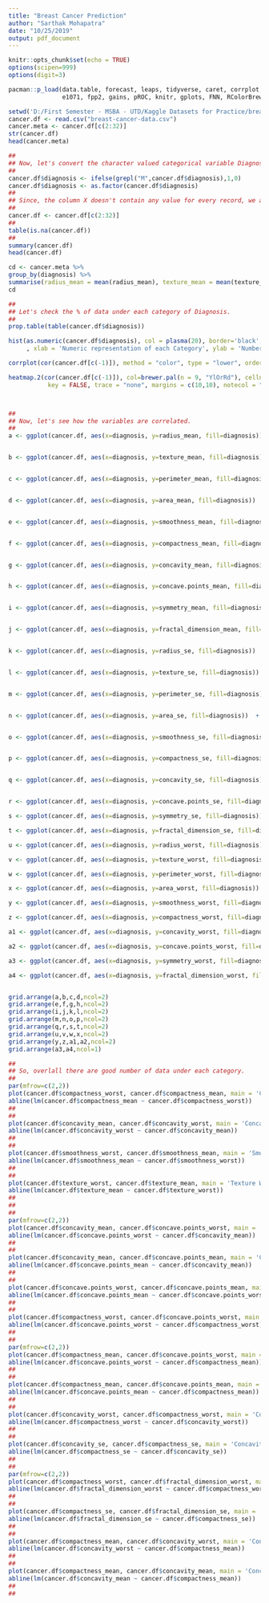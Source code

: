 ---
title: "Breast Cancer Prediction"
author: "Sarthak Mohapatra"
date: "10/25/2019"
output: pdf_document
---

```{r setup, include=FALSE}
knitr::opts_chunk$set(echo = TRUE)
options(scipen=999)
options(digit=3)
```


```{r loadpackages}
pacman::p_load(data.table, forecast, leaps, tidyverse, caret, corrplot, glmnet, mlbench, ggplot2, gplots, pivottabler,MASS,
               e1071, fpp2, gains, pROC, knitr, gplots, FNN, RColorBrewer, viridis, cowplot, ggpubr, gridExtra)
```


```{r dataloading, echo=FALSE}
setwd('D:/First Semester - MSBA - UTD/Kaggle Datasets for Practice/breast-cancer-wisconsin-data')
cancer.df <- read.csv("breast-cancer-data.csv")
cancer.meta <- cancer.df[c(2:32)]
str(cancer.df)
head(cancer.meta)
```

```{r data-transformation}
##
## Now, let's convert the character valued categorical variable Diagnosis to numeric categorical variable.
##
cancer.df$diagnosis <- ifelse(grepl("M",cancer.df$diagnosis),1,0)
cancer.df$diagnosis <- as.factor(cancer.df$diagnosis)
##
## Since, the column X doesn't contain any value for every record, we are dropping the column.
##
cancer.df <- cancer.df[c(2:32)]
##
table(is.na(cancer.df))
##
summary(cancer.df)
head(cancer.df)
```


```{r groupby-diagnosis}
cd <- cancer.meta %>%
group_by(diagnosis) %>%
summarise(radius_mean = mean(radius_mean), texture_mean = mean(texture_mean), perimeter_mean = mean(perimeter_mean), area_mean = mean(area_mean), smoothness_mean = mean(smoothness_mean), compactness_mean = mean(compactness_mean), concavity_mean = mean(concavity_mean), concave.points_mean = mean(concave.points_mean), symmetry_mean = mean(symmetry_mean), fractal_dimension_mean = mean(fractal_dimension_mean))
cd

```




```{r visualglance}
##
## Let's check the % of data under each category of Diagnosis.
##
prop.table(table(cancer.df$diagnosis))

hist(as.numeric(cancer.df$diagnosis), col = plasma(20), border='black', main = 'Number of observations under each category.' 
     , xlab = 'Numeric representation of each Category', ylab = 'Number of records')

corrplot(cor(cancer.df[c(-1)]), method = "color", type = "lower", order = "hclust", tl.srt = 45)

heatmap.2(cor(cancer.df[c(-1)]), col=brewer.pal(n = 9, "YlOrRd"), cellnote = round(cor(cancer.df[c(-1)]),2), dendrogram = "none",
           key = FALSE, trace = "none", margins = c(10,10), notecol = "black")



##
## Now, let's see how the variables are correlated.
##
a <- ggplot(cancer.df, aes(x=diagnosis, y=radius_mean, fill=diagnosis))  + geom_boxplot(alpha = 1, outlier.colour="red3", outlier.shape=16, outlier.size=2, notch=TRUE, notchwidth = 0.7, varwidth = TRUE, width=0.3, scale = "free") + labs(title="Radius_Mean by diagnosis class.", x = 'Diagnosis class', y = 'Radius Mean') + scale_fill_brewer(palette = "Dark2")


b <- ggplot(cancer.df, aes(x=diagnosis, y=texture_mean, fill=diagnosis))  + geom_boxplot(alpha = 1, outlier.colour="red3", outlier.shape=16, outlier.size=2, notch=TRUE, notchwidth = 0.7, varwidth = TRUE, width=0.3, scale = "free") + labs(title="Texture_Mean by diagnosis class.", x = 'Diagnosis class', y = 'Texture Mean') + scale_fill_brewer(palette = "Dark2")


c <- ggplot(cancer.df, aes(x=diagnosis, y=perimeter_mean, fill=diagnosis))  + geom_boxplot(alpha = 1, outlier.colour="red3", outlier.shape=16, outlier.size=2, notch=TRUE, notchwidth = 0.7, varwidth = TRUE, width=0.3, scale = "free") + labs(title="Perimeter_Mean by diagnosis class.", x = 'Diagnosis class', y = 'Perimeter Mean') + scale_fill_brewer(palette = "Dark2")


d <- ggplot(cancer.df, aes(x=diagnosis, y=area_mean, fill=diagnosis))  + geom_boxplot(alpha = 1, outlier.colour="red3", outlier.shape=16, outlier.size=2, notch=TRUE, notchwidth = 0.7, varwidth = TRUE, width=0.3, scale = "free") + labs(title="Area_Mean field by diagnosis class.", x = 'Diagnosis class', y = 'Area Mean') + scale_fill_brewer(palette = "Dark2")


e <- ggplot(cancer.df, aes(x=diagnosis, y=smoothness_mean, fill=diagnosis))  + geom_boxplot(alpha = 1, outlier.colour="red3", outlier.shape=16, outlier.size=2, notch=TRUE, notchwidth = 0.7, varwidth = TRUE, width=0.3, scale = "free") + labs(title="Smoothness_Mean by diagnosis class.", x = 'Diagnosis class', y = 'Smoothness Mean') + scale_fill_brewer(palette = "Dark2")


f <- ggplot(cancer.df, aes(x=diagnosis, y=compactness_mean, fill=diagnosis))  + geom_boxplot(alpha = 1, outlier.colour="red3", outlier.shape=16, outlier.size=2, notch=TRUE, notchwidth = 0.7, varwidth = TRUE, width=0.3, scale = "free") + labs(title="Compactness_Mean by diagnosis class.", x = 'Diagnosis class', y = 'Compactness Mean') + scale_fill_brewer(palette = "Dark2")


g <- ggplot(cancer.df, aes(x=diagnosis, y=concavity_mean, fill=diagnosis))  + geom_boxplot(alpha = 1, outlier.colour="red3", outlier.shape=16, outlier.size=2, notch=TRUE, notchwidth = 0.7, varwidth = TRUE, width=0.3, scale = "free") + labs(title="Concavity_Mean by diagnosis class.", x = 'Diagnosis class', y = 'Concavity Mean') + scale_fill_brewer(palette = "Dark2")


h <- ggplot(cancer.df, aes(x=diagnosis, y=concave.points_mean, fill=diagnosis))  + geom_boxplot(alpha = 1, outlier.colour="red3", outlier.shape=16, outlier.size=2, notch=TRUE, notchwidth = 0.7, varwidth = TRUE, width=0.3, scale = "free") + labs(title="Concave points_mean by diagnosis class.", x = 'Diagnosis class', y = 'Concave points_Mean') + scale_fill_brewer(palette = "Dark2")


i <- ggplot(cancer.df, aes(x=diagnosis, y=symmetry_mean, fill=diagnosis))  + geom_boxplot(alpha = 1, outlier.colour="red3", outlier.shape=16, outlier.size=2, notch=TRUE, notchwidth = 0.7, varwidth = TRUE, width=0.3, scale = "free") + labs(title="Symmetry_mean field by diagnosis class.", x = 'Diagnosis class', y = 'Symmetry_Mean') + scale_fill_brewer(palette = "Dark2")


j <- ggplot(cancer.df, aes(x=diagnosis, y=fractal_dimension_mean, fill=diagnosis))  + geom_boxplot(alpha = 1, outlier.colour="red3", outlier.shape=16, outlier.size=2, notch=TRUE, notchwidth = 0.7, varwidth = TRUE, width=0.3, scale = "free") + labs(title="Fractal_dimension_mean by diagnosis class.", x = 'Diagnosis class', y = 'Fractal_dimension_mean') + scale_fill_brewer(palette = "Dark2")


k <- ggplot(cancer.df, aes(x=diagnosis, y=radius_se, fill=diagnosis))  + geom_boxplot(alpha = 1, outlier.colour="red3", outlier.shape=16, outlier.size=2, notch=TRUE, notchwidth = 0.7, varwidth = TRUE, width=0.3, scale = "free") + labs(title="Radius_se field by diagnosis class.", x = 'Diagnosis class', y = 'Radius_se') + scale_fill_brewer(palette = "Dark2")


l <- ggplot(cancer.df, aes(x=diagnosis, y=texture_se, fill=diagnosis))  + geom_boxplot(alpha = 1, outlier.colour="red3", outlier.shape=16, outlier.size=2, notch=TRUE, notchwidth = 0.7, varwidth = TRUE, width=0.3, scale = "free") + labs(title="Texture_se field by diagnosis class.", x = 'Diagnosis class', y = 'Texture_se') + scale_fill_brewer(palette = "Dark2")


m <- ggplot(cancer.df, aes(x=diagnosis, y=perimeter_se, fill=diagnosis))  + geom_boxplot(alpha = 1, outlier.colour="red3", outlier.shape=16, outlier.size=2, notch=TRUE, notchwidth = 0.7, varwidth = TRUE, width=0.3) + labs(title="Perimeter_se by diagnosis class.", x = 'Diagnosis class', y = 'Perimeter_se') + scale_fill_brewer(palette = "Dark2")


n <- ggplot(cancer.df, aes(x=diagnosis, y=area_se, fill=diagnosis))  + geom_boxplot(alpha = 1, outlier.colour="red3", outlier.shape=16, outlier.size=2, notch=TRUE, notchwidth = 0.7, varwidth = TRUE, width=0.3, scale = "free") + labs(title="Area_se field by diagnosis class.", x = 'Diagnosis class', y = 'Area_se') + scale_fill_brewer(palette = "Dark2")


o <- ggplot(cancer.df, aes(x=diagnosis, y=smoothness_se, fill=diagnosis))  + geom_boxplot(alpha = 1, outlier.colour="red3", outlier.shape=16, outlier.size=2, notch=TRUE, notchwidth = 0.7, varwidth = TRUE, width=0.3, scale = "free") + labs(title="Smoothness_se by diagnosis class.", x = 'Diagnosis class', y = 'Smoothness_se') + scale_fill_brewer(palette = "Dark2")


p <- ggplot(cancer.df, aes(x=diagnosis, y=compactness_se, fill=diagnosis))  + geom_boxplot(alpha = 1, outlier.colour="red3", outlier.shape=16, outlier.size=2, notch=TRUE, notchwidth = 0.7, varwidth = TRUE, width=0.3, scale = "free") + labs(title="Compactness_se by diagnosis class.", x = 'Diagnosis class', y = 'Compactness_se') + scale_fill_brewer(palette = "Dark2")


q <- ggplot(cancer.df, aes(x=diagnosis, y=concavity_se, fill=diagnosis))  + geom_boxplot(alpha = 1, outlier.colour="red3", outlier.shape=16, outlier.size=2, notch=TRUE, notchwidth = 0.7, varwidth = TRUE, width=0.3, scale = "free") + labs(title="Concavity_se by diagnosis class.", x = 'Diagnosis class', y = 'Concavity_se') + scale_fill_brewer(palette = "Dark2")


r <- ggplot(cancer.df, aes(x=diagnosis, y=concave.points_se, fill=diagnosis))  + geom_boxplot(alpha = 1, outlier.colour="red3", outlier.shape=16, outlier.size=2, notch=TRUE, notchwidth = 0.7, varwidth = TRUE, width=0.3, scale = "free") + labs(title="Concave.points_se by diagnosis class.", x = 'Diagnosis class', y = 'Concave.points_se') + scale_fill_brewer(palette = "Dark2")

s <- ggplot(cancer.df, aes(x=diagnosis, y=symmetry_se, fill=diagnosis))  + geom_boxplot(alpha = 1, outlier.colour="red3", outlier.shape=16, outlier.size=2, notch=TRUE, notchwidth = 0.7, varwidth = TRUE, width=0.3, scale = "free") + labs(title="Symmetry_se field by diagnosis class.", x = 'Diagnosis class', y = 'symmetry_se') + scale_fill_brewer(palette = "Dark2")

t <- ggplot(cancer.df, aes(x=diagnosis, y=fractal_dimension_se, fill=diagnosis))  + geom_boxplot(alpha = 1, outlier.colour="red3", outlier.shape=16, outlier.size=2, notch=TRUE, notchwidth = 0.7, varwidth = TRUE, width=0.3, scale = "free") + labs(title="Fractal_dimension_se by diagnosis class.", x = 'Diagnosis class', y = 'fractal_dimension_se') + scale_fill_brewer(palette = "Dark2")

u <- ggplot(cancer.df, aes(x=diagnosis, y=radius_worst, fill=diagnosis))  + geom_boxplot(alpha = 1, outlier.colour="red3", outlier.shape=16, outlier.size=2, notch=TRUE, notchwidth = 0.7, varwidth = TRUE, width=0.3, scale = "free") + labs(title="Radius_worst by diagnosis class.", x = 'Diagnosis class', y = 'radius_worst') + scale_fill_brewer(palette = "Dark2")

v <- ggplot(cancer.df, aes(x=diagnosis, y=texture_worst, fill=diagnosis))  + geom_boxplot(alpha = 1, outlier.colour="red3", outlier.shape=16, outlier.size=2, notch=TRUE, notchwidth = 0.7, varwidth = TRUE, width=0.3, scale = "free") + labs(title="Texture_worst by diagnosis class.", x = 'Diagnosis class', y = 'texture_worst') + scale_fill_brewer(palette = "Dark2")

w <- ggplot(cancer.df, aes(x=diagnosis, y=perimeter_worst, fill=diagnosis))  + geom_boxplot(alpha = 1, outlier.colour="red3", outlier.shape=16, outlier.size=2, notch=TRUE, notchwidth = 0.7, varwidth = TRUE, width=0.3, scale = "free") + labs(title="Perimeter_worst by diagnosis class.", x = 'Diagnosis class', y = 'perimeter_worst') + scale_fill_brewer(palette = "Dark2")

x <- ggplot(cancer.df, aes(x=diagnosis, y=area_worst, fill=diagnosis))  + geom_boxplot(alpha = 1, outlier.colour="red3", outlier.shape=16, outlier.size=2, notch=TRUE, notchwidth = 0.7, varwidth = TRUE, width=0.3, scale = "free") + labs(title="Area_worst by diagnosis class.", x = 'Diagnosis class', y = 'area_worst') + scale_fill_brewer(palette = "Dark2")

y <- ggplot(cancer.df, aes(x=diagnosis, y=smoothness_worst, fill=diagnosis))  + geom_boxplot(alpha = 1, outlier.colour="red3", outlier.shape=16, outlier.size=2, notch=TRUE, notchwidth = 0.7, varwidth = TRUE, width=0.3, scale = "free") + labs(title="Smoothness_worst by diagnosis class.", x = 'Diagnosis class', y = 'smoothness_worst') + scale_fill_brewer(palette = "Dark2")

z <- ggplot(cancer.df, aes(x=diagnosis, y=compactness_worst, fill=diagnosis))  + geom_boxplot(alpha = 1, outlier.colour="red3", outlier.shape=16, outlier.size=2, notch=TRUE, notchwidth = 0.7, varwidth = TRUE, width=0.3, scale = "free") + labs(title="Compactness_worst by diagnosis class.", x = 'Diagnosis class', y = 'compactness_worst') + scale_fill_brewer(palette = "Dark2")

a1 <- ggplot(cancer.df, aes(x=diagnosis, y=concavity_worst, fill=diagnosis))  + geom_boxplot(alpha = 1, outlier.colour="red3", outlier.shape=16, outlier.size=2, notch=TRUE, notchwidth = 0.7, varwidth = TRUE, width=0.3, scale = "free") + labs(title="Concavity_worst by diagnosis class.", x = 'Diagnosis class', y = 'concavity_worst') + scale_fill_brewer(palette = "Dark2")

a2 <- ggplot(cancer.df, aes(x=diagnosis, y=concave.points_worst, fill=diagnosis))  + geom_boxplot(alpha = 1, outlier.colour="red3", outlier.shape=16, outlier.size=2, notch=TRUE, notchwidth = 0.7, varwidth = TRUE, width=0.3, scale = "free") + labs(title="Concave.points_worst by diagnosis class.", x = 'Diagnosis class', y = 'concave.points_worst') + scale_fill_brewer(palette = "Dark2")

a3 <- ggplot(cancer.df, aes(x=diagnosis, y=symmetry_worst, fill=diagnosis))  + geom_boxplot(alpha = 1, outlier.colour="red3", outlier.shape=16, outlier.size=2, notch=TRUE, notchwidth = 0.7, varwidth = TRUE, width=0.3, scale = "free") + labs(title="Symmetry_worst by diagnosis class.", x = 'Diagnosis class', y = 'symmetry_worst') + scale_fill_brewer(palette = "Dark2")

a4 <- ggplot(cancer.df, aes(x=diagnosis, y=fractal_dimension_worst, fill=diagnosis))  + geom_boxplot(alpha = 1, outlier.colour="red3", outlier.shape=16, outlier.size=2, notch=TRUE, notchwidth = 0.7, varwidth = TRUE, width=0.3, scale = "free") + labs(title="Fractal_dimension_worst by diagnosis class.", x = 'Diagnosis class', y = 'fractal_dimension_worst') + scale_fill_brewer(palette = "Dark2")


grid.arrange(a,b,c,d,ncol=2)
grid.arrange(e,f,g,h,ncol=2)
grid.arrange(i,j,k,l,ncol=2)
grid.arrange(m,n,o,p,ncol=2)
grid.arrange(q,r,s,t,ncol=2)
grid.arrange(u,v,w,x,ncol=2)
grid.arrange(y,z,a1,a2,ncol=2)
grid.arrange(a3,a4,ncol=1)

##
## So, overlall there are good number of data under each category.
##
par(mfrow=c(2,2))
plot(cancer.df$compactness_worst, cancer.df$compactness_mean, main = 'Compactness Mean ~ Compactness Worst', xlab = 'Compactness Worst', ylab = 'Compactness Mean', col=factor(cancer.df$diagnosis), pch=18)
abline(lm(cancer.df$compactness_mean ~ cancer.df$compactness_worst))
##
##
plot(cancer.df$concavity_mean, cancer.df$concavity_worst, main = 'Concavity Mean ~ Concavity Worst', xlab = 'Concavity Worst', ylab = 'Concavity Mean', col=factor(cancer.df$diagnosis), pch=18)
abline(lm(cancer.df$concavity_worst ~ cancer.df$concavity_mean))
##
##
plot(cancer.df$smoothness_worst, cancer.df$smoothness_mean, main = 'Smoothness Mean ~ Smoothness Worst', xlab = 'Smoothness Worst', ylab = 'Smoothness Mean', col=factor(cancer.df$diagnosis), pch=18)
abline(lm(cancer.df$smoothness_mean ~ cancer.df$smoothness_worst))
##
##
plot(cancer.df$texture_worst, cancer.df$texture_mean, main = 'Texture Worst ~ Texture Mean', ylab = 'Texture Mean', xlab = 'Texture Worst', col=factor(cancer.df$diagnosis), pch=18)
abline(lm(cancer.df$texture_mean ~ cancer.df$texture_worst))
##
##
##
par(mfrow=c(2,2))
plot(cancer.df$concavity_mean, cancer.df$concave.points_worst, main = 'Concave point Worst ~ Concavity Mean', xlab = 'Concavity Mean', ylab = 'Concave Point Worst', col=factor(cancer.df$diagnosis), pch=18)
abline(lm(cancer.df$concave.points_worst ~ cancer.df$concavity_mean))
##
##
plot(cancer.df$concavity_mean, cancer.df$concave.points_mean, main = 'Concave point Mean ~ concavity_mean', xlab = 'concavity_mean', ylab = 'Concave Point Mean', col=factor(cancer.df$diagnosis), pch=18)
abline(lm(cancer.df$concave.points_mean ~ cancer.df$concavity_mean))
##
##
plot(cancer.df$concave.points_worst, cancer.df$concave.points_mean, main = 'Concave point Mean ~ Concave point Worst', xlab = 'Concave point Worst', ylab = 'Concave point Mean', col=factor(cancer.df$diagnosis), pch=18)
abline(lm(cancer.df$concave.points_mean ~ cancer.df$concave.points_worst))
##
##
plot(cancer.df$compactness_worst, cancer.df$concave.points_worst, main = 'Compactness Worst ~ Concave Point Worst', xlab = 'Compactness Worst', ylab = 'Concave Point Worst', col=factor(cancer.df$diagnosis), pch=18)
abline(lm(cancer.df$concave.points_worst ~ cancer.df$compactness_worst))
##
##
par(mfrow=c(2,2))
plot(cancer.df$compactness_mean, cancer.df$concave.points_worst, main = 'Concave point Worst ~ Compactness Mean', xlab = 'Compactness Mean', ylab = 'Concave Point Worst', col=factor(cancer.df$diagnosis), pch=18)
abline(lm(cancer.df$concave.points_worst ~ cancer.df$compactness_mean))
##
##
plot(cancer.df$compactness_mean, cancer.df$concave.points_mean, main = 'Concave point Mean ~ Compactness Mean', xlab = 'Compactness Mean', ylab = 'Concave Point Mean', col=factor(cancer.df$diagnosis), pch=18)
abline(lm(cancer.df$concave.points_mean ~ cancer.df$compactness_mean))
##
##
plot(cancer.df$concavity_worst, cancer.df$compactness_worst, main = 'Concavity Worst ~ Compactness Worst', xlab = 'Concavity Worst', ylab = 'Compactness Worst', col=factor(cancer.df$diagnosis), pch=18)
abline(lm(cancer.df$compactness_worst ~ cancer.df$concavity_worst))
##
##
plot(cancer.df$concavity_se, cancer.df$compactness_se, main = 'Concavity ~ Compactness', xlab = 'Concavity', ylab = 'Compactness', col=factor(cancer.df$diagnosis), pch=18)
abline(lm(cancer.df$compactness_se ~ cancer.df$concavity_se))
##
##
par(mfrow=c(2,2))
plot(cancer.df$compactness_worst, cancer.df$fractal_dimension_worst, main = 'Fractal Dimension Worst ~ Compactness Worst', xlab = 'Compactness Worst', ylab = 'Fractal Dimension Worst', col=factor(cancer.df$diagnosis), pch=18)
abline(lm(cancer.df$fractal_dimension_worst ~ cancer.df$compactness_worst))
##
##
plot(cancer.df$compactness_se, cancer.df$fractal_dimension_se, main = 'Fractal Dimension ~ Compactness', ylab = 'Fractal Dimension', xlab = 'Compactness', col=factor(cancer.df$diagnosis), pch=18)
abline(lm(cancer.df$fractal_dimension_se ~ cancer.df$compactness_se))
##
##
plot(cancer.df$compactness_mean, cancer.df$concavity_worst, main = 'Concavity Worst ~ Compactness Mean', xlab = 'Compactness Mean', ylab = 'Concavity Worst', col=factor(cancer.df$diagnosis), pch=18)
abline(lm(cancer.df$concavity_worst ~ cancer.df$compactness_mean))
##
##
plot(cancer.df$compactness_mean, cancer.df$concavity_mean, main = 'Concavity Mean ~ Compactness Mean', xlab = 'Compactness Mean', ylab = 'Concavity Mean', col=factor(cancer.df$diagnosis), pch=18)
abline(lm(cancer.df$concavity_mean ~ cancer.df$compactness_mean))
##
##

```








